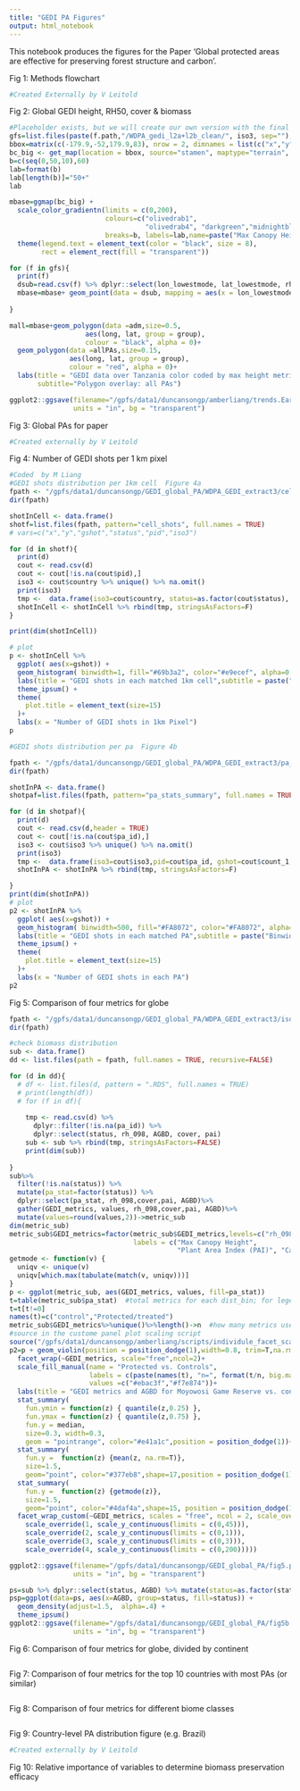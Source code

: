 ```yaml
---
title: "GEDI PA Figures"
output: html_notebook
---
```


This notebook produces the figures for the Paper 'Global protected areas are effective for preserving forest structure and carbon'.

Fig 1: Methods flowchart
```r
#Created Externally by V Leitold
```

Fig 2: Global GEDI height, RH50, cover & biomass
```r
#Placeholder exists, but we will create our own version with the final data used 
gfs=list.files(paste(f.path,"/WDPA_gedi_l2a+l2b_clean/", iso3, sep=""), full.names = TRUE)  #grab all files from l2ab clean for gfs to run globally 
bbox=matrix(c(-179.9,-52,179.9,83), nrow = 2, dimnames = list(c("x","y"), c("min", "max")))  #get a worldwide bbox to run globally 
bc_big <- get_map(location = bbox, source="stamen", maptype="terrain", crop=FALSE)
b=c(seq(0,50,10),60)
lab=format(b)
lab[length(b)]="50+"
lab

mbase=ggmap(bc_big) + 
  scale_color_gradientn(limits = c(0,200),
                        colours=c("olivedrab1",
                                  "olivedrab4", "darkgreen","midnightblue", "red4"),
                        breaks=b, labels=lab,name=paste("Max Canopy Height, n=", nrow(data))) +
  theme(legend.text = element_text(color = "black", size = 8),
        rect = element_rect(fill = "transparent"))

for (f in gfs){
  print(f)
  dsub=read.csv(f) %>% dplyr::select(lon_lowestmode, lat_lowestmode, rh_098)
  mbase=mbase+ geom_point(data = dsub, mapping = aes(x = lon_lowestmode, y = lat_lowestmode,color = rh_098), size=0.3, alpha=0.3)
  
}

mall=mbase+geom_polygon(data =adm,size=0.5,
                   aes(long, lat, group = group),
                   colour = "black", alpha = 0)+
  geom_polygon(data =allPAs,size=0.15,
               aes(long, lat, group = group),
               colour = "red", alpha = 0)+
  labs(title = "GEDI data over Tanzania color coded by max height metrics", 
       subtitle="Polygon overlay: all PAs")

ggplot2::ggsave(filename="/gpfs/data1/duncansongp/amberliang/trends.Earth/TZA_result/rhmap.png", plot=mapall, width=8, height=6,
                units = "in", bg = "transparent")

```

Fig 3: Global PAs for paper
```r
#Created externally by V Leitold
```

Fig 4: Number of GEDI shots per 1 km pixel
```r
#Coded  by M Liang
#GEDI shots distribution per 1km cell  Figure 4a
fpath <- "/gpfs/data1/duncansongp/GEDI_global_PA/WDPA_GEDI_extract3/cell_stats"
dir(fpath)

shotInCell <- data.frame()
shotf=list.files(fpath, pattern="cell_shots", full.names = TRUE)
# vars=c("x","y","gshot","status","pid","iso3")

for (d in shotf){
  print(d)
  cout <- read.csv(d)
  cout <- cout[!is.na(cout$pid),] 
  iso3 <- cout$country %>% unique() %>% na.omit()
  print(iso3)
  tmp <-  data.frame(iso3=cout$country, status=as.factor(cout$status), gshot=cout$gshot_counts, stringsAsFactors=F)
  shotInCell <- shotInCell %>% rbind(tmp, stringsAsFactors=F)
}

print(dim(shotInCell))

# plot
p <- shotInCell %>%
  ggplot( aes(x=gshot)) +
  geom_histogram( binwidth=1, fill="#69b3a2", color="#e9ecef", alpha=0.9) +
  labs(title = "GEDI shots in each matched 1km cell",subtitle = paste("Binwidth = 1; n =", format(nrow(shotInCell), big.mark=","), "iso3 =", length(unique(shotInCell$iso3)), sep=" ")) +
  theme_ipsum() +
  theme(
    plot.title = element_text(size=15)
  )+
  labs(x = "Number of GEDI shots in 1km Pixel")
p

#GEDI shots distribution per pa  Figure 4b

fpath <- "/gpfs/data1/duncansongp/GEDI_global_PA/WDPA_GEDI_extract3/pa_stats"
dir(fpath)

shotInPA <- data.frame()
shotpaf=list.files(fpath, pattern="pa_stats_summary", full.names = TRUE)

for (d in shotpaf){
  print(d)
  cout <- read.csv(d,header = TRUE)
  cout <- cout[!is.na(cout$pa_id),] 
  iso3 <- cout$iso3 %>% unique() %>% na.omit()
  print(iso3)
  tmp <-  data.frame(iso3=cout$iso3,pid=cout$pa_id, gshot=cout$count_1, stringsAsFactors=F)
  shotInPA <- shotInPA %>% rbind(tmp, stringsAsFactors=F)

}  
print(dim(shotInPA))
# plot
p2 <- shotInPA %>%
  ggplot( aes(x=gshot)) +
  geom_histogram( binwidth=500, fill="#FA8072", color="#FA8072", alpha=0.6) +
  labs(title = "GEDI shots in each matched PA",subtitle = paste("Binwidth = 500; ","n =", format(nrow(shotInPA), big.mark=","), "; iso3 =", length(unique(shotInPA$iso3)), sep=" ")) +
  theme_ipsum() +
  theme(
    plot.title = element_text(size=15)
  )+
  labs(x = "Number of GEDI shots in each PA")
p2
```

Fig 5: Comparison of four metrics for globe
```r

fpath <- "/gpfs/data1/duncansongp/GEDI_global_PA/WDPA_GEDI_extract3/iso_full_nodup"
dir(fpath)

#check biomass distribution
sub <- data.frame()
dd <- list.files(path = fpath, full.names = TRUE, recursive=FALSE)

for (d in dd){
  # df <- list.files(d, pattern = ".RDS", full.names = TRUE)
  # print(length(df))
  # for (f in df){
    
    tmp <- read.csv(d) %>% 
      dplyr::filter(!is.na(pa_id)) %>% 
      dplyr::select(status, rh_098, AGBD, cover, pai)
    sub <- sub %>% rbind(tmp, stringsAsFactors=FALSE)
    print(dim(sub))
  
}
sub%>%
  filter(!is.na(status)) %>% 
  mutate(pa_stat=factor(status)) %>% 
  dplyr::select(pa_stat, rh_098,cover,pai, AGBD)%>%
  gather(GEDI_metrics, values, rh_098,cover,pai, AGBD)%>%
  mutate(values=round(values,2))->metric_sub
dim(metric_sub)
metric_sub$GEDI_metrics=factor(metric_sub$GEDI_metrics,levels=c("rh_098","cover","pai", "AGBD"),
                               labels = c("Max Canopy Height", 
                                          "Plant Area Index (PAI)", "Canopy Cover","Aboveground Biomass Density (AGBD)"))
getmode <- function(v) {
  uniqv <- unique(v)
  uniqv[which.max(tabulate(match(v, uniqv)))]
}
p <- ggplot(metric_sub, aes(GEDI_metrics, values, fill=pa_stat))
t=table(metric_sub$pa_stat)  #total metrics for each dist_bin; for legend
t=t[t!=0]
names(t)=c("control","Protected/treated")
metric_sub$GEDI_metrics%>%unique()%>%length()->n  #how many metrics used
#source in the custome panel plot scaling script
source("/gpfs/data1/duncansongp/amberliang/scripts/individule_facet_scale.R")
p2=p + geom_violin(position = position_dodge(1),width=0.8, trim=T,na.rm=F) + 
  facet_wrap(~GEDI_metrics, scale="free",ncol=2)+
  scale_fill_manual(name = "Protected vs. Controls", 
                    labels = c(paste(names(t), "n=", format(t/n, big.mark=","),sep=" ")),
                    values =c("#ebac3f","#f7e874"))+
  labs(title = "GEDI metrics and AGBD for Moyowosi Game Reserve vs. controls",subtitle = "Stats overlay: median and IQR (red), mean (blue), mode (green)")+
  stat_summary(
    fun.ymin = function(z) { quantile(z,0.25) },
    fun.ymax = function(z) { quantile(z,0.75) },
    fun.y = median,
    size=0.3, width=0.3,
    geom = "pointrange", color="#e41a1c",position = position_dodge(1))+
  stat_summary(
    fun.y =  function(z) {mean(z, na.rm=T)},
    size=1.5, 
    geom="point", color="#377eb8",shape=17,position = position_dodge(1))+
  stat_summary(
    fun.y =  function(z) {getmode(z)},
    size=1.5,
    geom="point", color="#4daf4a",shape=15, position = position_dodge(1))+
  facet_wrap_custom(~GEDI_metrics, scales = "free", ncol = 2, scale_overrides = list(
    scale_override(1, scale_y_continuous(limits = c(0,45))),
    scale_override(2, scale_y_continuous(limits = c(0,1))),
    scale_override(3, scale_y_continuous(limits = c(0,3))),
    scale_override(4, scale_y_continuous(limits = c(0,200)))))

ggplot2::ggsave(filename="/gpfs/data1/duncansongp/GEDI_global_PA/fig5.png", plot=p2, width=10, height=12,
                units = "in", bg = "transparent")

ps=sub %>% dplyr::select(status, AGBD) %>% mutate(status=as.factor(status))
psp=ggplot(data=ps, aes(x=AGBD, group=status, fill=status)) +
  geom_density(adjust=1.5,  alpha=.4) +
  theme_ipsum() 
ggplot2::ggsave(filename="/gpfs/data1/duncansongp/GEDI_global_PA/fig5b.png", plot=p2, width=10, height=12,
                units = "in", bg = "transparent")

```

Fig 6: Comparison of four metrics for globe, divided by continent
```r

```

Fig 7: Comparison of four metrics for the top 10 countries with most PAs (or similar)
```r

```

Fig 8: Comparison of four metrics for different biome classes
```r

```

Fig 9: Country-level PA distribution figure (e.g. Brazil)
```r
#Created externally by V Leitold
```

Fig 10: Relative importance of variables to determine biomass preservation efficacy 
```r

```





